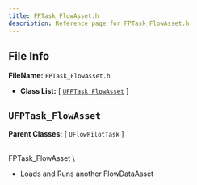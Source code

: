 ```yaml
---
title: FPTask_FlowAsset.h
description: Reference page for FPTask_FlowAsset.h
---
```


## File Info

__FileName:__ `FPTask_FlowAsset.h`
- __Class List:__ 
[ [`UFPTask_FlowAsset`](#ufptask_flowasset) ]


## `UFPTask_FlowAsset` 


__Parent Classes:__
[ `UFlowPilotTask` ]

 \
FPTask_FlowAsset \
- Loads and Runs another FlowDataAsset 
